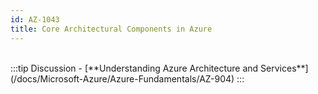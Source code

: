 ```yaml
---
id: AZ-1043
title: Core Architectural Components in Azure
---
```


<br/>
:::tip Discussion
- [**Understanding Azure Architecture and Services**](/docs/Microsoft-Azure/Azure-Fundamentals/AZ-904)
:::
